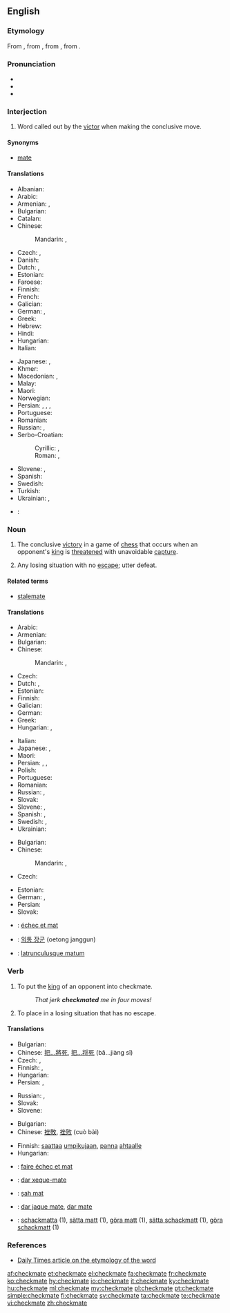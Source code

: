 ==English==

===Etymology===
From {{etyl|enm|en}} {{term|chekmat||lang=enm}}, from {{etyl|fro|en}} {{term|eschec mat|lang=fro}}, from {{etyl|ar|en}}, from {{etyl|fa|en}} {{term|شاه مات|tr=šāh māt|lit=the king is stumped, or ambushed|lang=fa}}.

===Pronunciation===
* {{IPA|/ˈt͡ʃɛkmeɪt/}}
* {{audio|En-us-checkmate.ogg|Audio (US)}}
* {{rhymes|eɪt}}

===Interjection===
{{en-interj}}

# {{context|chess|lang=en}} Word called out by the [[victor]] when making the conclusive move.

====Synonyms====
* {{sense|chess}} [[mate#Interjection|mate]]

====Translations====
{{trans-top|said when making the conclusive move in chess}}
* Albanian: {{t|sq|shah mat}}
* Arabic: {{t|ar|مات|m|tr=maat|sc=Arab}}
* Armenian: {{t|hy|շախ և մատ|tr=šax ev mat}}, {{t|hy|մատ|tr=mat}}
* Bulgarian: {{t|bg|мат|tr=mat}}
* Catalan: {{t|ca|escac i mat}}
* Chinese:
*: Mandarin: {{t+|cmn|將死|sc=Hani}}, {{t|cmn|将死|tr=jiāngsǐ|sc=Hani}}
* Czech: {{t+|cs|mat}}, {{t|cs|šach mat|m}}
* Danish: {{t|da|skakmat|c}}
* Dutch: {{t+|nl|schaakmat}}, {{t+|nl|mat}}
* Estonian: {{t|et|šahh ja matt}}
* Faroese: {{t|fo|skák og mát}}
* Finnish: {{t|fi|shakki ja matti}}
* French: {{t+|fr|échec et mat}}
* Galician: {{t|gl|xaque mate}}
* German: {{t+|de|schachmatt}}, {{t|de|schach und matt}}
* Greek: {{t+|el|ματ|tr=mat|sc=Grek}}
* Hebrew: {{t+|he|שחמט|tr=shaḥmat|sc=Hebr}}
* Hindi: {{t|hi|मात|tr=māt|sc=Deva}}
* Hungarian: {{t+|hu|sakk-matt}}
* Italian: {{t+|it|scacco matto}}
{{trans-mid}}
* Japanese: {{t|ja|チェックメイト|tr=chekkumeito}}, {{t|ja|詰み|tr=つみ, tsumi}}
* Khmer: {{t|km|ស្លាប់ក្រឡា|tr=slap krɑlaa|sc=Khmr}}
* Macedonian: {{t|mk|шах-мат|tr=šah-mat}}, {{t|mk|мат|tr=mat}}
* Malay: {{t|ms|syahmat}}
* Maori: {{t|mi|whakamiere}}
* Norwegian: {{t|no|sjakkmatt}}
* Persian: {{t|fa|کیش و مات|tr=kiš-o-mât|sc=fa-Arab}}, {{t+|fa|شاه مات|tr=šâh mât|sc=fa-Arab}}, {{t+|fa|شهمات|tr=šahmât|sc=fa-Arab}}, {{t+|fa|مات|tr=mât|sc=fa-Arab}}
* Portuguese: {{t+|pt|xeque-mate}}
* Romanian: {{t|ro|șah mat}}
* Russian: {{t+|ru|мат|m|tr=mat}}, {{t|ru|шах и мат|tr=šax i mat}}
* Serbo-Croatian:
*: Cyrillic: {{t|sh|шах-мат|sc=Cyrl}}, {{t|sh|мат|sc=Cyrl}}
*: Roman: {{t|sh|šah-mat}}, {{t|sh|mat}}
* Slovene: {{t|sl|šah mat}}, {{t|sl|mat}}
* Spanish: {{t|es|jaque mate}}
* Swedish: {{t+|sv|schackmatt}}
* Turkish: {{t+|tr|şah mat}}
* Ukrainian: {{t|uk|мат|m|sc=Cyrl}}, {{t|uk|шах і мат|sc=Cyrl}}
{{trans-bottom}}

{{checktrans-top}}
* {{ttbc|pt}}: {{t+|pt|xeque-mate|m}}
{{trans-bottom}}

===Noun===
{{wikipedia}}
{{en-noun}}

# The conclusive [[victory]] in a game of [[chess]] that occurs when an opponent's [[king]] is [[threaten]]ed with unavoidable [[capture]].
# {{context|figuratively|by extension|lang=en}} Any losing situation with no [[escape]]; utter defeat.

====Related terms====
* [[stalemate]]

====Translations====
{{trans-top|conclusive victory in a game of chess}}
* Arabic: {{t|ar|شاه مات|tr=šāh māt|sc=Arab}}
* Armenian: {{t|hy|շախմատ|tr=shakhmat}}
* Bulgarian: {{t|bg|мат|m|tr=mat}}
* Chinese:
*: Mandarin: {{t+|cmn|將死|sc=Hani}}, {{t|cmn|将死|tr=jiāngsǐ|sc=Hani}}
* Czech: {{t+|cs|mat|m}}
* Dutch: {{t+|nl|schaakmat}}, {{t+|nl|mat}}
* Estonian: {{t|et|matt}}
* Finnish: {{t+|fi|matti}}
* Galician: {{t|gl|xaque mate|m}}
* German: {{t+|de|Schachmatt|n}}
* Greek: {{t+|el|ματ|n|tr=mat|sc=Grek}}
* Hungarian: {{t+|hu|sakk-matt}}, {{t+|hu|matt}}
{{trans-mid}}
* Italian: {{t+|it|scacco matto|m}}
* Japanese: {{t|ja|詰み|tr=つみ, tsumi}}, {{t|ja|チェックメイト|tr=chekkumeito}}
* Maori: {{t|mi|whakamiere}}
* Persian: {{t|fa|کیش و مات|tr=kiš-o-mât|sc=fa-Arab}}, {{t+|fa|شهمات|tr=šahmât|sc=fa-Arab}}, {{t+|fa|مات|tr=mât|sc=fa-Arab}}
* Polish: {{t+|pl|mat|m}}
* Portuguese: {{t+|pt|xeque-mate|m}}
* Romanian: {{t|ro|șah-mat|n}}
* Russian: {{t|ru|шах и мат|m|tr=šax i mat|sc=Cyrl}}, {{t+|ru|мат|m|tr=mat|sc=Cyrl}}
* Slovak: {{t|sk|mat|m}}
* Slovene: {{t|sl|šah mat|m}}, {{t|sl|mat|m}}
* Spanish: {{t|es|jaque mate|m}}, {{t+|es|mate|m}}
* Swedish: {{t+|sv|matt|c}}, {{t+|sv|schack matt|c}}
* Ukrainian: {{t|uk|мат|m|sc=Cyrl}}
{{trans-bottom}}

{{trans-top|losing situation with no escape}}
* Bulgarian: {{t|bg|мат|m|tr=mat}}
* Chinese:
*: Mandarin: {{t+|cmn|徹底失敗|sc=Hani}}, {{t|cmn|彻底失败|tr=chè dǐ shī bài|sc=Hani}}
* Czech: {{t|cs|matová situace|f}}
{{trans-mid}}
* Estonian: {{t|et|lüüasaamine}}
* German: {{t+|de|Schachmatt|n}}, {{t+|de|Niederlage|f}}
* Persian: {{t|fa|کیش و مات|tr=kiš-o-mât|sc=fa-Arab}}
* Slovak: {{t|sk|matová situácia|f}}
{{trans-bottom}}

{{checktrans-top}}
* {{ttbc|fr}}: [[échec et mat]]
* {{ttbc|ko}}: [[외통 장군]] (oetong janggun)
{{trans-mid}}
* {{ttbc|la}}: [[latrunculusque matum]]
{{trans-bottom}}

===Verb===
{{en-verb|checkmat|ing}}

# {{context|transitive|chess|lang=en}} To put the [[king]] of an opponent into checkmate.
#: ''That jerk '''checkmated''' me in four moves!''
# {{context|transitive|by extension|lang=en}} To place in a losing situation that has no escape.

====Translations====
{{trans-top|to put an opponent into chessmate}}
* Bulgarian: {{t+|bg|матирам|tr=matiram}}
* Chinese: [[把...將死]], [[把...将死]] (bǎ...jiàng sǐ)
* Czech: {{t|cs|matovat}}, {{t|cs|dát mat}}
* Finnish: {{t|fi|matittaa}}, {{t|fi|tehdä matti}}
* Hungarian: {{t|hu|mattot ad}}
* Persian: {{t|fa|شهمات کردن|tr=šahmāt kardan|sc=fa-Arab}}, {{t+|fa|مات کردن|tr=māt kardan|sc=fa-Arab}}
{{trans-mid}}
* Russian: {{t|ru|ставить мат|impf|tr=stávit’ mat|sc=Cyrl}}, {{t|ru|поставить мат|pf|tr=postávit’ mat|sc=Cyrl}}
* Slovak: {{t|sk|dať šach mat}}
* Slovene: {{t|sl|matirati}}
{{trans-bottom}}

{{trans-top|to lead to a situation of no escape}}
* Bulgarian: {{t+|bg|матирам|tr=matiram}}
* Chinese: [[挫敗]], [[挫败]] (cuò bài)
{{trans-mid}}
* Finnish: [[saattaa]] [[umpikuja|umpikujaan]], [[panna]] [[ahdas|ahtaalle]]
* Hungarian: {{t+|hu|sarokba szorít}}
{{trans-bottom}}

{{checktrans-top}}
* {{ttbc|fr}}: [[faire échec et mat]]
* {{ttbc|pt}}: [[dar xeque-mate]]
* {{ttbc|ro}}: [[șah mat]]
{{trans-mid}}
* {{ttbc|es}}: [[dar jaque mate]], [[dar mate]]
* {{ttbc|sv}}: [[schackmatta]] (1), [[sätta matt]] (1), [[göra matt]] (1), [[sätta schackmatt]] (1), [[göra schackmatt]] (1)
{{trans-bottom}}

===References===
* [http://www.dailytimes.com.pk/print.asp?page=story_23-2-2003_pg3_5&ndate=08/05/2004%204:10:21%20PM Daily Times article on the etymology of the word]

[[af:checkmate]]
[[et:checkmate]]
[[el:checkmate]]
[[fa:checkmate]]
[[fr:checkmate]]
[[ko:checkmate]]
[[hy:checkmate]]
[[io:checkmate]]
[[it:checkmate]]
[[ky:checkmate]]
[[hu:checkmate]]
[[ml:checkmate]]
[[my:checkmate]]
[[pl:checkmate]]
[[pt:checkmate]]
[[simple:checkmate]]
[[fi:checkmate]]
[[sv:checkmate]]
[[ta:checkmate]]
[[te:checkmate]]
[[vi:checkmate]]
[[zh:checkmate]]